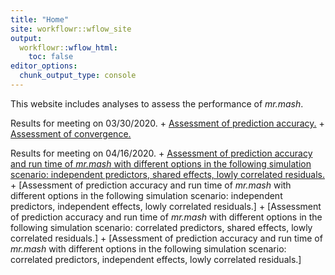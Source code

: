 ```yaml
---
title: "Home"
site: workflowr::wflow_site
output:
  workflowr::wflow_html:
    toc: false
editor_options:
  chunk_output_type: console
---
```


This website includes analyses to assess the performance of *mr.mash*.

Results for meeting on 03/30/2020.
+ [Assessment of prediction accuracy.](results_accuracy.html)
+ [Assessment of convergence.](results_convergence.html)

Results for meeting on 04/16/2020.
+ [Assessment of prediction accuracy and run time of *mr.mash* with different options in the following simulation scenario: independent predictors, shared effects, lowly correlated residuals.](results_indepX_lowcorrV_sharedB.html)
+ [Assessment of prediction accuracy and run time of *mr.mash* with different options in the following simulation scenario: independent predictors, independent effects, lowly correlated residuals.]
+ [Assessment of prediction accuracy and run time of *mr.mash* with different options in the following simulation scenario: correlated predictors, shared effects, lowly correlated residuals.]
+ [Assessment of prediction accuracy and run time of *mr.mash* with different options in the following simulation scenario: correlated predictors, independent effects, lowly correlated residuals.]

